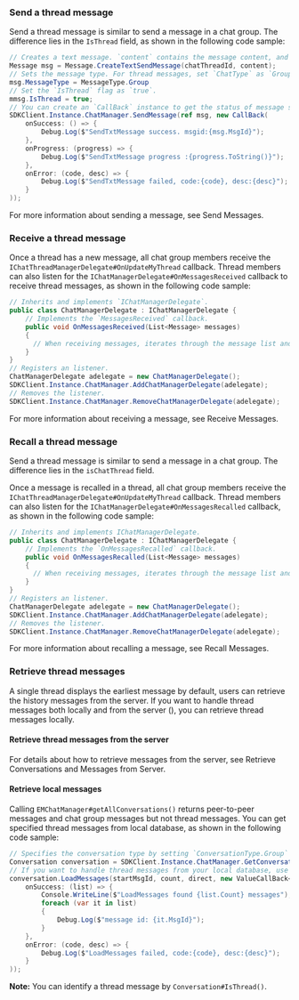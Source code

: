 <PlatformWrapper platform="windows">

### Send a thread message

Send a thread message is similar to send a message in a chat group. The difference lies in the `IsThread` field, as shown in the following code sample:

```csharp
// Creates a text message. `content` contains the message content, and `chatThreadId` contains the thread ID. 
Message msg = Message.CreateTextSendMessage(chatThreadId, content);
// Sets the message type. For thread messages, set `ChatType` as `GroupChat`.
msg.MessageType = MessageType.Group
// Set the `IsThread` flag as `true`.
mmsg.IsThread = true;
// You can create an `CallBack` instance to get the status of message sending. You can update the message status in the callback, such as the information to display when users failed to send a message.
SDKClient.Instance.ChatManager.SendMessage(ref msg, new CallBack(
    onSuccess: () => {
        Debug.Log($"SendTxtMessage success. msgid:{msg.MsgId}");
    },
    onProgress: (progress) => {
        Debug.Log($"SendTxtMessage progress :{progress.ToString()}");
    },
    onError: (code, desc) => {
        Debug.Log($"SendTxtMessage failed, code:{code}, desc:{desc}");
    }
));
```

For more information about sending a message, see <Link to="/agora-chat/client-api/messages/send-receive-messages?platform={{platform.PATH}}#send-a-text-message">Send Messages</Link>.


### Receive a thread message

Once a thread has a new message, all chat group members receive the `IChatThreadManagerDelegate#OnUpdateMyThread` callback. Thread members can also listen for the `IChatManagerDelegate#OnMessagesReceived` callback to receive thread messages, as shown in the following code sample:

```csharp
// Inherits and implements `IChatManagerDelegate`.
public class ChatManagerDelegate : IChatManagerDelegate {
    // Implements the `MessagesReceived` callback.
    public void OnMessagesReceived(List<Message> messages)
    {
      // When receiving messages, iterates through the message list and parses and displays the message.
    }
}
// Registers an listener.
ChatManagerDelegate adelegate = new ChatManagerDelegate();
SDKClient.Instance.ChatManager.AddChatManagerDelegate(adelegate);
// Removes the listener.
SDKClient.Instance.ChatManager.RemoveChatManagerDelegate(adelegate);
```

For more information about receiving a message, see <Link to="/agora-chat/client-api/messages/send-receive-messages?platform={{platform.PATH}}#receive-a-message">Receive Messages</Link>.


### Recall a thread message

Send a thread message is similar to send a message in a chat group. The difference lies in the `isChatThread` field.

Once a message is recalled in a thread, all chat group members receive the `IChatThreadManagerDelegate#OnUpdateMyThread` callback. Thread members can also listen for the `IChatManagerDelegate#OnMessagesRecalled` callback, as shown in the following code sample:

```csharp
// Inherits and implements IChatManagerDelegate.
public class ChatManagerDelegate : IChatManagerDelegate {
    // Implements the `OnMessagesRecalled` callback.
    public void OnMessagesRecalled(List<Message> messages)
    {
      // When receiving messages, iterates through the message list and parses and displays the message.
    }
}
// Registers an listener.
ChatManagerDelegate adelegate = new ChatManagerDelegate();
SDKClient.Instance.ChatManager.AddChatManagerDelegate(adelegate);
// Removes the listener.
SDKClient.Instance.ChatManager.RemoveChatManagerDelegate(adelegate);
```

For more information about recalling a message, see <Link to="/agora-chat/client-api/messages/send-receive-messages?platform={{platform.PATH}}#recall-a-message">Recall Messages</Link>.


### Retrieve thread messages

A single thread displays the earliest message by default, users can retrieve the history messages from the server. If you want to handle thread messages both locally and from the server (), you can retrieve thread messages locally.


#### Retrieve thread messages from the server

For details about how to retrieve messages from the server, see <Link to="/agora-chat/client-api/messages/retrieve-messages?platform={{platform.PATH}}#retrieve-historical-messages-of-the-specified-conversation">Retrieve Conversations and Messages from Server</Link>.

#### Retrieve local messages

Calling `EMChatManager#getAllConversations()` returns peer-to-peer messages and chat group messages but not thread messages. You can get specified thread messages from local database, as shown in the following code sample:

```csharp
// Specifies the conversation type by setting `ConversationType.Group` and setting `isChatThread` as `true`.
Conversation conversation = SDKClient.Instance.ChatManager.GetConversation(chatThreadId, EMConversationType.GroupChat, createIfNotExists, isChatThread);
// If you want to handle thread messages from your local database, use the following methods to retrieve the messages. The SDK automatically saves these messages.
conversation.LoadMessages(startMsgId, count, direct, new ValueCallBack<List<Message>>(
    onSuccess: (list) => {
        Console.WriteLine($"LoadMessages found {list.Count} messages");
        foreach (var it in list)
        {
            Debug.Log($"message id: {it.MsgId}");
        }
    },
    onError: (code, desc) => {
        Debug.Log($"LoadMessages failed, code:{code}, desc:{desc}");
    }
));
```

**Note:**
You can identify a thread message by `Conversation#IsThread()`.

</PlatformWrapper>